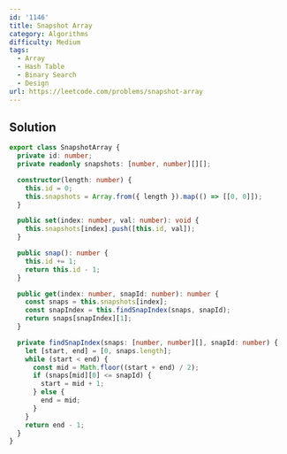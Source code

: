```yaml
---
id: '1146'
title: Snapshot Array
category: Algorithms
difficulty: Medium
tags:
  - Array
  - Hash Table
  - Binary Search
  - Design
url: https://leetcode.com/problems/snapshot-array
---
```


## Solution

```typescript filename="solution.ts" copy
export class SnapshotArray {
  private id: number;
  private readonly snapshots: [number, number][][];

  constructor(length: number) {
    this.id = 0;
    this.snapshots = Array.from({ length }).map(() => [[0, 0]]);
  }

  public set(index: number, val: number): void {
    this.snapshots[index].push([this.id, val]);
  }

  public snap(): number {
    this.id += 1;
    return this.id - 1;
  }

  public get(index: number, snapId: number): number {
    const snaps = this.snapshots[index];
    const snapIndex = this.findSnapIndex(snaps, snapId);
    return snaps[snapIndex][1];
  }

  private findSnapIndex(snaps: [number, number][], snapId: number) {
    let [start, end] = [0, snaps.length];
    while (start < end) {
      const mid = Math.floor((start + end) / 2);
      if (snaps[mid][0] <= snapId) {
        start = mid + 1;
      } else {
        end = mid;
      }
    }
    return end - 1;
  }
}
```
